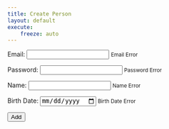 ```yaml
---
title: Create Person
layout: default
execute:
    freeze: auto
---
```


<th:block layout:fragment="body" th:remove="tag">

<form class="form-inline" action="#" th:action="@{/mvc/person/create}" th:object="${person}" method="POST">

<div class="form-group mb-2 mr-sm-2">
<label for="email">Email:</label>
<input type="email" th:field="*{email}" id="email">
    <small th:if="${#fields.hasErrors('email')}" th:errors="*{email}">Email Error</small>
</div>

<div class="form-group mb-2 mr-sm-2">
<label for="password">Password:</label>
<input type="password" th:field="*{password}" id="password">
    <small th:if="${#fields.hasErrors('password')}" th:errors="*{password}">Password Error</small>
</div>

<div class="input-group mb-2 mr-sm-2">
<label for="name">Name:</label>
<input type="text" th:field="*{name}" id="name">
    <small th:if="${#fields.hasErrors('name')}" th:errors="*{name}">Name Error</small>
</div>

<div class="input-group mb-2 mr-sm-2">
<label for="dob">Birth Date:</label>
<input type="date" th:field="*{dob}" id="dob">
    <small th:if="${#fields.hasErrors('dob')}" th:errors="*{dob}">Birth Date Error</small>
</div>

<button type="submit" class="btn btn-primary">Add</button>

</form>

</th:block>